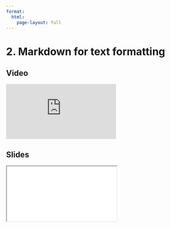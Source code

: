 ```yaml
---
format:
  html:
    page-layout: full
---
```


# 2. Markdown for text formatting

::: {.panel-tabset .nav-pills}

## Video

<iframe
    class="video"
    src="https://www.youtube.com/embed/Q8SnuwFNITo?start=662&end=1189&rel=0" 
    title="Module 7 Video - Markdown for text formatting"
    frameborder="0"
    allow="accelerometer; autoplay; clipboard-write; encrypted-media; gyroscope; picture-in-picture"
    allowfullscreen
></iframe>

## Slides

<iframe
    class="slide-deck"
    src="slides/module7_03.html"
></iframe>

:::

